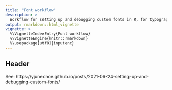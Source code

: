 ```yaml
---
title: "Font workflow"
description: >
  Workflow for setting up and debugging custom fonts in R, for typography-conscious data visualization.
output: rmarkdown::html_vignette
vignette: >
  %\VignetteIndexEntry{Font workflow}
  %\VignetteEngine{knitr::rmarkdown}
  %\usepackage[utf8]{inputenc}
---
```


## Header

See: https://yjunechoe.github.io/posts/2021-06-24-setting-up-and-debugging-custom-fonts/
